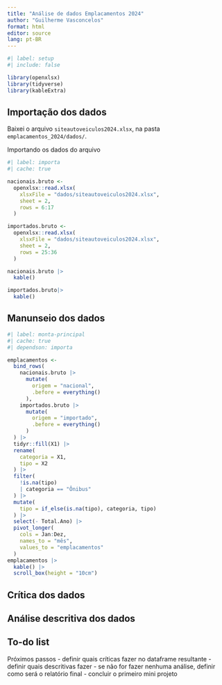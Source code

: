 ```yaml
---
title: "Análise de dados Emplacamentos 2024"
author: "Guilherme Vasconcelos"
format: html
editor: source
lang: pt-BR
---
```


```r
#| label: setup
#| include: false

library(openxlsx)
library(tidyverse)
library(kableExtra)
```



## Importação dos dados

Baixei o arquivo `siteautoveiculos2024.xlsx`, na pasta `emplacamentos_2024/dados/`.

Importando os dados do arquivo

```r
#| label: importa
#| cache: true

nacionais.bruto <-
  openxlsx::read.xlsx(
    xlsxFile = "dados/siteautoveiculos2024.xlsx", 
    sheet = 2, 
    rows = 6:17
  )

importados.bruto <-
  openxlsx::read.xlsx(
    xlsxFile = "dados/siteautoveiculos2024.xlsx", 
    sheet = 2, 
    rows = 25:36
  )

nacionais.bruto |> 
  kable()

importados.bruto|> 
  kable()
```



## Manunseio dos dados

```r
#| label: monta-principal
#| cache: true
#| dependson: importa

emplacamentos <-
  bind_rows(
    nacionais.bruto |> 
      mutate(
        origem = "nacional",
        .before = everything()
      ),
    importados.bruto |> 
      mutate(
        origem = "importado",
        .before = everything()
      )
  ) |> 
  tidyr::fill(X1) |> 
  rename(
    categoria = X1,
    tipo = X2
  ) |> 
  filter(
    !is.na(tipo)
    | categoria == "Ônibus" 
  ) |> 
  mutate(
    tipo = if_else(is.na(tipo), categoria, tipo)
  ) |> 
  select(- Total.Ano) |> 
  pivot_longer(
    cols = Jan:Dez,
    names_to = "mês",
    values_to = "emplacamentos"
  )
emplacamentos |> 
  kable() |> 
  scroll_box(height = "10cm")
```



## Crítica dos dados




## Análise descritiva dos dados



## To-do list

Próximos passos
- definir quais críticas fazer no dataframe resultante
- definir quais descritivas fazer
- se não for fazer nenhuma análise, definir como será o relatório final
- concluir o primeiro mini projeto
